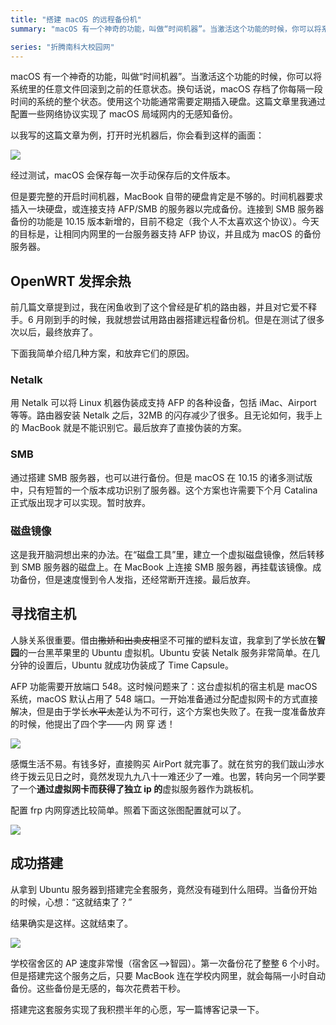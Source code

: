 ```yaml
---
title: "搭建 macOS 的远程备份机"
summary: "macOS 有一个神奇的功能，叫做“时间机器”。当激活这个功能的时候，你可以将系统里的任意文件回滚到之前的任意状态。换句话说，macOS 存档了你每隔一段时间的系统的整个状态。使用这个功能通常需要定期插入硬盘。这篇文章里我通过配置一些网络协议实现了 macOS 局域网内的无感知备份。"

series: "折腾南科大校园网"
---
```


macOS 有一个神奇的功能，叫做“时间机器”。当激活这个功能的时候，你可以将系统里的任意文件回滚到之前的任意状态。换句话说，macOS 存档了你每隔一段时间的系统的整个状态。使用这个功能通常需要定期插入硬盘。这篇文章里我通过配置一些网络协议实现了 macOS 局域网内的无感知备份。



以我写的这篇文章为例，打开时光机器后，你会看到这样的画面：

![](/images/2Bd7zxSFZRwsfKo.png)

经过测试，macOS 会保存每一次手动保存后的文件版本。

但是要完整的开启时间机器，MacBook 自带的硬盘肯定是不够的。时间机器要求插入一块硬盘，或连接支持 AFP/SMB 的服务器以完成备份。连接到 SMB 服务器备份的功能是 10.15 版本新增的，目前不稳定（我个人不太喜欢这个协议）。今天的目标是，让相同内网里的一台服务器支持 AFP 协议，并且成为 macOS 的备份服务器。


## OpenWRT 发挥余热

前几篇文章提到过，我在闲鱼收到了这个曾经是矿机的路由器，并且对它爱不释手。6 月刚到手的时候，我就想尝试用路由器搭建远程备份机。但是在测试了很多次以后，最终放弃了。

下面我简单介绍几种方案，和放弃它们的原因。

### Netalk

用 Netalk 可以将 Linux 机器伪装成支持 AFP 的各种设备，包括 iMac、Airport 等等。路由器安装 Netalk 之后，32MB 的闪存减少了很多。且无论如何，我手上的 MacBook 就是不能识别它。最后放弃了直接伪装的方案。

### SMB

通过搭建 SMB 服务器，也可以进行备份。但是 macOS 在 10.15 的诸多测试版中，只有短暂的一个版本成功识别了服务器。这个方案也许需要下个月 Catalina 正式版出现才可以实现。暂时放弃。

### 磁盘镜像

这是我开脑洞想出来的办法。在“磁盘工具”里，建立一个虚拟磁盘镜像，然后转移到 SMB 服务器的磁盘上。在 MacBook 上连接 SMB 服务器，再挂载该镜像。成功备份，但是速度慢到令人发指，还经常断开连接。最后放弃。

## 寻找宿主机

人脉关系很重要。借由~~撒娇和出卖皮相~~坚不可摧的塑料友谊，我拿到了学长放在**智园**的一台黑苹果里的 Ubuntu 虚拟机。Ubuntu 安装 Netalk 服务非常简单。在几分钟的设置后，Ubuntu 就成功伪装成了 Time Capsule。

AFP 功能需要开放端口 548。这时候问题来了：这台虚拟机的宿主机是 macOS 系统，macOS 默认占用了 548 端口。一开始准备通过分配虚拟网卡的方式直接解决，但是由于学长~~水平太差~~认为不可行，这个方案也失败了。在我一度准备放弃的时候，他提出了四个字——内 网 穿 透！

![](/images/cF13MPAi5CWxIeJ.png)

感慨生活不易。有钱多好，直接购买 AirPort 就完事了。就在贫穷的我们跋山涉水终于拨云见日之时，竟然发现九九八十一难还少了一难。也罢，转向另一个同学要了一个**通过虚拟网卡而获得了独立 ip 的**虚拟服务器作为跳板机。

配置 frp 内网穿透比较简单。照着下面这张图配置就可以了。

![](/images/9btkwHZDAvoyCrY.png)

## 成功搭建

从拿到 Ubuntu 服务器到搭建完全套服务，竟然没有碰到什么阻碍。当备份开始的时候，心想：“这就结束了？”

结果确实是这样。这就结束了。

![](/images/J1iIdc7wWeRSZNr.png)

学校宿舍区的 AP 速度非常慢（宿舍区-->智园）。第一次备份花了整整 6 个小时。但是搭建完这个服务之后，只要 MacBook 连在学校内网里，就会每隔一小时自动备份。这些备份是无感的，每次花费若干秒。

搭建完这套服务实现了我积攒半年的心愿，写一篇博客记录一下。